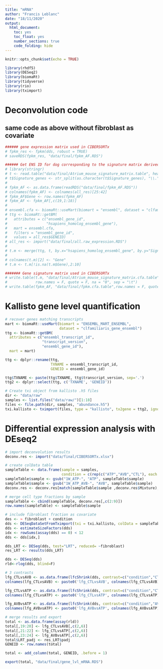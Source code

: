 ```yaml
---
title: "mRNA"
author: "Francis Leblanc"
date: "18/11/2020"
output:   
  html_document:
    toc: yes
    toc_float: yes
    number_sections: true
    code_folding: hide 
---
```


```r
knitr::opts_chunk$set(echo = TRUE)
```

```r
library(rhdf5)
library(DESeq2)
library(biomaRt)
library(tidyverse)
library(rio)
library(tximport)
```

# Deconvolution code 
## same code as above without fibroblast as covariate
```r
###### gene expression matrix used in CIBERSORTx 
# fpkm_res <- fpkm(dds, robust = TRUE) 
# saveRDS(fpkm_res, "data/final/fpkm_AF.RDS")

###### Get ENS ID for dog corresponding to the signature matrix derived from mouse atrium
# library(stringr)
# t <- read.table("data/final/Atrium_mouse_signature_matrix.table", header = T)
# t$Signature_genes <- str_split(as.character(t$Signature_genes), "\\.", simplify = T)[,1]
# 
# fpkm_AF <- as.data.frame(readRDS("data/final/fpkm_AF.RDS"))
# colnames(fpkm_AF) <- colnames(all_res)[25:42]
# fpkm_AF$Gene <- row.names(fpkm_AF)
# fpkm_AF <- fpkm_AF[,c(19,1:18)]
# 
# ensembl.cfa <- biomaRt::useMart(biomart = "ensembl", dataset = "clfamiliaris_gene_ensembl")
# ttg <- biomaRt::getBM(
#   attributes = c("ensembl_gene_id",
#                  "hsapiens_homolog_ensembl_gene"),
#   mart = ensembl.cfa,
#   filters = "ensembl_gene_id",
#   values = all_res$GENEID)
# all_res <- import("data/final/all.raw_expression.RDS")
# 
# t.m <- merge(ttg, t, by.x="hsapiens_homolog_ensembl_gene", by.y="Signature_genes", all.y = T)
# 
# colnames(t.m)[2] <- "Gene"
# t.m <- t.m[!is.na(t.m$Gene),2:10]

####### Gene signature matrix used in CIBERSORTx
# write.table(t.m, "data/final/Atrium_mouse_signature_matrix.cfa.table",
#             row.names = F, quote = F, na = "0", sep = "\t")
# write.table(fpkm_AF, "data/final/fpkm.cfa.table",row.names = F, quote = F, na = "0", sep = "\t")
```



# Kallisto gene level quantification 

```r
# recover genes matching transcripts
mart <- biomaRt::useMart(biomart = "ENSEMBL_MART_ENSEMBL",
                         dataset = "clfamiliaris_gene_ensembl")
ttg <- biomaRt::getBM(
  attributes = c("ensembl_transcript_id",
                 "transcript_version",
                 "ensembl_gene_id"),
  mart = mart)

ttg <- dplyr::rename(ttg,
                     TXNAME = ensembl_transcript_id,
                     GENEID = ensembl_gene_id)

ttg$TXNAME <- paste(ttg$TXNAME, ttg$transcript_version, sep='.')
ttg2 <- dplyr::select(ttg, c('TXNAME', 'GENEID'))

# Create txi object from kallisto .h5 files
dir <- "data/raw"
samples <- list.files("data/raw/")[1:18]
files <- file.path(dir, samples, "abundance.h5")
txi.kallisto <- tximport(files, type = "kallisto", tx2gene = ttg2, ignoreAfterBar = TRUE)
```

# Differential expression analysis with DEseq2

```r
# import deconvolution results
deconv.res <- import("data/final/CIBERSORTx.xlsx")

# create colData table
sampleTable <- data.frame(sample = samples,
                          condition = c(rep(c("ATP","AVB","CTL"), each = 6)))
sampleTable$sample <- gsub("1W_ATP-", "ATP", sampleTable$sample)
sampleTable$sample <- gsub("1W_ATP_AVB-", "AVB", sampleTable$sample)
deconv.res <- deconv.res[match(sampleTable$sample ,deconv.res$Mixture),]

# merge cell type fractions by sample 
sampleTable <- cbind(sampleTable, deconv.res[,c(2:9)])
row.names(sampleTable) <- sampleTable$sample

# include fibroblast fraction as covariate
des <- ~ fibroblast + condition
dds <- DESeqDataSetFromTximport(txi = txi.kallisto, colData = sampleTable, design = des)
dds <- estimateSizeFactors(dds)
idx <- rowSums(assay(dds) == 0) < 12
dds <- dds[idx,]

dds_LRT <- DESeq(dds, test="LRT", reduced= ~fibroblast)
res_LRT <- results(dds_LRT)

dds <- DESeq(dds)
rld<-rlog(dds, blind=F)

# 3 contrasts 
lfg_CTLvsAVB <- as.data.frame(lfcShrink(dds, contrast=c("condition","CTL","AVB")))
colnames(lfg_CTLvsAVB) <- paste0('lfg_CTLvsAVB', colnames(lfg_CTLvsAVB))

lfg_CTLvsATP <- as.data.frame(lfcShrink(dds, contrast=c("condition","CTL","ATP")))
colnames(lfg_CTLvsATP) <- paste0('lfg_CTLvsATP', colnames(lfg_CTLvsATP))

lfg_AVBvsATP <- as.data.frame(lfcShrink(dds, contrast=c("condition","AVB","ATP")))
colnames(lfg_AVBvsATP) <- paste0('lfg_AVBvsATP', colnames(lfg_AVBvsATP))

# merge results and export
total <- as.data.frame(assay(rld))
total[,19:20] <- lfg_CTLvsAVB[,c(2,6)]
total[,21:22] <- lfg_CTLvsATP[,c(2,6)]
total[,23:24] <- lfg_AVBvsATP[,c(2,6)]
total$LRT_padj <- res_LRT$padj
GENEID <- row.names(total)

total <- add_column(total, GENEID, .before = 1)

export(total, "data/final/gene_lvl_mRNA.RDS")
```





